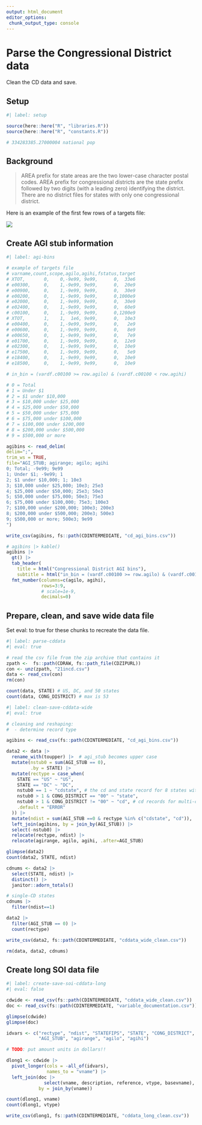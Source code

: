 ```yaml
---
output: html_document
editor_options: 
 chunk_output_type: console
---
```


# Parse the Congressional District data

Clean the CD data and save.

## Setup

```r
#| label: setup

source(here::here("R", "libraries.R"))
source(here::here("R", "constants.R"))

# 334283385.27000004 national pop

```

## Background

> AREA prefix for state areas are the two lower-case character postal codes. AREA prefix for congressional districts are the state prefix followed by two digits (with a leading zero) identifying the district. There are no district files for states with only one congressional district.

Here is an example of the first few rows of a targets file:

![](images/Image 2024-10-20 at 5.23.32 PM.jpeg)

## Create AGI stub information

```r
#| label: agi-bins

# example of targets file
# varname,count,scope,agilo,agihi,fstatus,target
# XTOT,       0,    0,-9e99, 9e99,      0,  33e6
# e00300,     0,    1,-9e99, 9e99,      0,  20e9
# e00900,     0,    1,-9e99, 9e99,      0,  30e9
# e00200,     0,    1,-9e99, 9e99,      0,1000e9
# e02000,     0,    1,-9e99, 9e99,      0,  30e9
# e02400,     0,    1,-9e99, 9e99,      0,  60e9
# c00100,     0,    1,-9e99, 9e99,      0,1200e9
# XTOT,       1,    1,  1e6, 9e99,      0,  10e3
# e00400,     0,    1,-9e99, 9e99,      0,   2e9
# e00600,     0,    1,-9e99, 9e99,      0,   8e9
# e00650,     0,    1,-9e99, 9e99,      0,   7e9
# e01700,     0,    1,-9e99, 9e99,      0,  12e9
# e02300,     0,    1,-9e99, 9e99,      0,  10e9
# e17500,     0,    1,-9e99, 9e99,      0,   5e9
# e18400,     0,    1,-9e99, 9e99,      0,  10e9
# e18500,     0,    1,-9e99, 9e99,      0,  10e9

# in_bin = (vardf.c00100 >= row.agilo) & (vardf.c00100 < row.agihi)

# 0 = Total
# 1 = Under $1
# 2 = $1 under $10,000
# 3 = $10,000 under $25,000
# 4 = $25,000 under $50,000
# 5 = $50,000 under $75,000
# 6 = $75,000 under $100,000
# 7 = $100,000 under $200,000
# 8 = $200,000 under $500,000
# 9 = $500,000 or more

agibins <- read_delim(
delim=";",
trim_ws = TRUE,
file="AGI_STUB; agirange; agilo; agihi
0; Total; -9e99; 9e99
1; Under $1; -9e99; 1
2; $1 under $10,000; 1; 10e3
3; $10,000 under $25,000; 10e3; 25e3
4; $25,000 under $50,000; 25e3; 50e3
5; $50,000 under $75,000; 50e3; 75e3
6; $75,000 under $100,000; 75e3; 100e3
7; $100,000 under $200,000; 100e3; 200e3
8; $200,000 under $500,000; 200e3; 500e3
9; $500,000 or more; 500e3; 9e99
")

write_csv(agibins, fs::path(CDINTERMEDIATE, "cd_agi_bins.csv"))

# agibins |> kable()
agibins |> 
  gt() |> 
  tab_header(
    title = html("Congressional District AGI bins"),
    subtitle = html("in_bin = (vardf.c00100 >= row.agilo) & (vardf.c00100 < row.agihi)")) |>
  fmt_number(columns=c(agilo, agihi),
             rows=3:9,
             # scale=1e-9,
             decimals=0)

```

## Prepare, clean, and save wide data file

Set eval: to true for these chunks to recreate the data file.

```r
#| label: parse-cddata
#| eval: true

# read the csv file from the zip archive that contains it
zpath <-  fs::path(CDRAW, fs::path_file(CDZIPURL))
con <- unz(zpath, "21incd.csv")
data <- read_csv(con)
rm(con)

count(data, STATE) # US, DC, and 50 states
count(data, CONG_DISTRICT) # max is 53

```

```r
#| label: clean-save-cddata-wide
#| eval: true

# cleaning and reshaping:
#  - determine record type

agibins <- read_csv(fs::path(CDINTERMEDIATE, "cd_agi_bins.csv"))

data2 <- data |> 
  rename_with(toupper) |>  # agi_stub becomes upper case
  mutate(nstub0 = sum(AGI_STUB == 0),
         .by = STATE) |> 
  mutate(rectype = case_when(
    STATE == "US" ~ "US",
    STATE == "DC" ~ "DC",
    nstub0 == 1 ~ "cdstate", # the cd and state record for 8 states with only 1 cd
    nstub0 > 1 & CONG_DISTRICT == "00" ~ "state",
    nstub0 > 1 & CONG_DISTRICT != "00" ~ "cd", # cd records for multi-cd states
    .default = "ERROR"
  )) |> 
  mutate(ndist = sum(AGI_STUB ==0 & rectype %in% c("cdstate", "cd")), .by=STATE) |> 
  left_join(agibins, by = join_by(AGI_STUB)) |> 
  select(-nstub0) |> 
  relocate(rectype, ndist) |> 
  relocate(agirange, agilo, agihi, .after=AGI_STUB)

glimpse(data2)
count(data2, STATE, ndist)

cdnums <- data2 |> 
  select(STATE, ndist) |> 
  distinct() |> 
  janitor::adorn_totals()

# single-CD states
cdnums |> 
  filter(ndist==1)

data2 |> 
  filter(AGI_STUB == 0) |> 
  count(rectype)

write_csv(data2, fs::path(CDINTERMEDIATE, "cddata_wide_clean.csv"))

rm(data, data2, cdnums)

```

## Create long SOI data file

```r
#| label: create-save-soi-cddata-long
#| eval: false

cdwide <- read_csv(fs::path(CDINTERMEDIATE, "cddata_wide_clean.csv"))
doc <- read_csv(fs::path(CDINTERMEDIATE, "variable_documentation.csv"))

glimpse(cdwide)
glimpse(doc)

idvars <- c("rectype", "ndist", "STATEFIPS", "STATE", "CONG_DISTRICT", 
            "AGI_STUB", "agirange", "agilo", "agihi")

# TODO: put amount units in dollars!!

dlong1 <- cdwide |> 
  pivot_longer(cols = -all_of(idvars),
               names_to = "vname") |> 
  left_join(doc |> 
              select(vname, description, reference, vtype, basevname),
            by = join_by(vname))

count(dlong1, vname)
count(dlong1, vtype)

write_csv(dlong1, fs::path(CDINTERMEDIATE, "cddata_long_clean.csv"))

```
